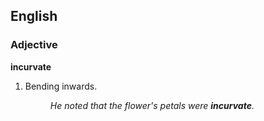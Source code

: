 ==English==

===Adjective===
'''incurvate'''

# Bending inwards.
#:''He noted that the flower's petals were '''incurvate'''.''